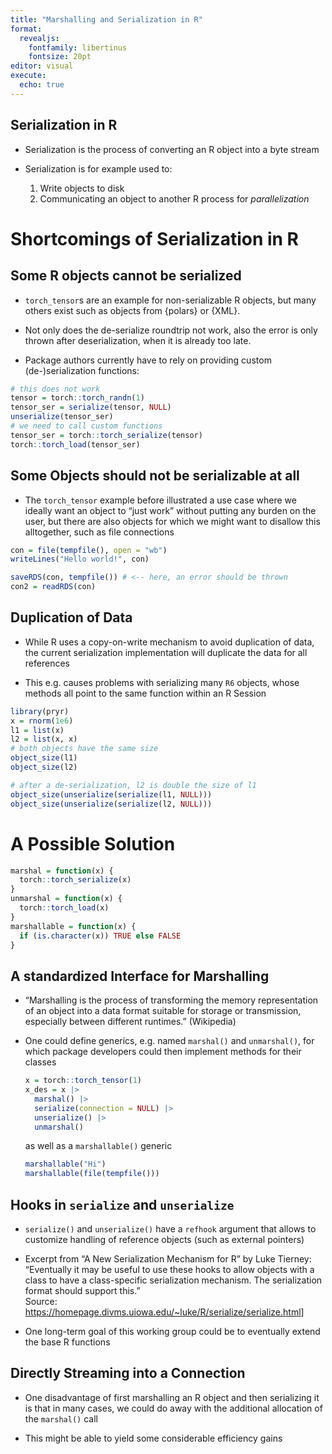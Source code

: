 ```yaml
---
title: "Marshalling and Serialization in R"
format:
  revealjs:
    fontfamily: libertinus
    fontsize: 20pt
editor: visual
execute:
  echo: true
---
```


## Serialization in R

-   Serialization is the process of converting an R object into a byte stream

-   Serialization is for example used to:

    1.  Write objects to disk
    2.  Communicating an object to another R process for *parallelization*

# Shortcomings of Serialization in R

## Some R objects cannot be serialized

-   `torch_tensor`s are an example for non-serializable R objects, but many others exist such as objects from {polars} or {XML}.

-   Not only does the de-serialize roundtrip not work, also the error is only thrown after deserialization, when it is already too late.

-   Package authors currently have to rely on providing custom (de-)serialization functions:

```r
# this does not work
tensor = torch::torch_randn(1)
tensor_ser = serialize(tensor, NULL)
unserialize(tensor_ser)
# we need to call custom functions
tensor_ser = torch::torch_serialize(tensor)
torch::torch_load(tensor_ser)
```

## Some Objects should not be serializable at all

-   The `torch_tensor` example before illustrated a use case where we ideally want an object to "just work" without putting any burden on the user, but there are also objects for which we might want to disallow this alltogether, such as file connections

```r
con = file(tempfile(), open = "wb")
writeLines("Hello world!", con)

saveRDS(con, tempfile()) # <-- here, an error should be thrown
con2 = readRDS(con)
```

## Duplication of Data

-   While R uses a copy-on-write mechanism to avoid duplication of data, the current serialization implementation will duplicate the data for all references

-   This e.g. causes problems with serializing many `R6` objects, whose methods all point to the same function within an R Session

```r
library(pryr)
x = rnorm(1e6)
l1 = list(x)
l2 = list(x, x)
# both objects have the same size
object_size(l1)
object_size(l2)

# after a de-serialization, l2 is double the size of l1
object_size(unserialize(serialize(l1, NULL)))
object_size(unserialize(serialize(l2, NULL)))
```

# A Possible Solution

```r
marshal = function(x) {
  torch::torch_serialize(x)
}
unmarshal = function(x) {
  torch::torch_load(x)
}
marshallable = function(x) {
  if (is.character(x)) TRUE else FALSE
}
```

## A standardized Interface for Marshalling

-   "Marshalling is the process of transforming the memory representation of
    an object into a data format suitable for storage or transmission,
    especially between different runtimes." (Wikipedia)

-   One could define generics, e.g. named `marshal()` and `unmarshal()`, for which package developers could then implement methods for their classes

    ```r
    x = torch::torch_tensor(1)
    x_des = x |> 
      marshal() |>
      serialize(connection = NULL) |> 
      unserialize() |>
      unmarshal()
    ```

    as well as a `marshallable()` generic

    ```r
    marshallable("Hi")
    marshallable(file(tempfile()))
    ```

## Hooks in `serialize`  and `unserialize`

-   `serialize()` and `unserialize()` have a `refhook` argument that allows to customize handling of reference objects (such as external pointers)

```{=html}
<!-- -->
```
-   Excerpt from "A New Serialization Mechanism for R" by Luke Tierney:\
    “Eventually it may be useful to use these hooks to allow objects with a class to have a class-specific serialization mechanism. The serialization format should support this."\
    Source: <https://homepage.divms.uiowa.edu/~luke/R/serialize/serialize.html>\]

-   One long-term goal of this working group could be to eventually extend the base R functions

## Directly Streaming into a Connection

-   One disadvantage of first marshalling an R object and then serializing it is that in many cases, we could do away with the additional allocation of the `marshal()` call

-   This might be able to yield some considerable efficiency gains
